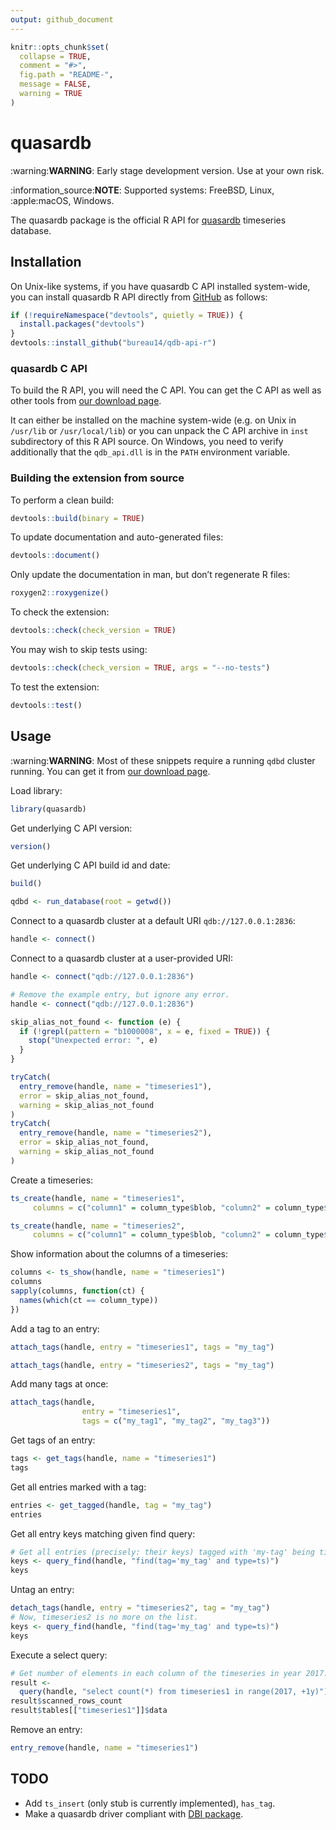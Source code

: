 ```yaml
---
output: github_document
---
```


<!-- README.md is generated from README.Rmd. Please edit that file -->

```r
knitr::opts_chunk$set(
  collapse = TRUE,
  comment = "#>",
  fig.path = "README-",
  message = FALSE,
  warning = TRUE
)
```

# quasardb

:warning:**WARNING**: Early stage development version. Use at your own risk.

:information_source:**NOTE**: Supported systems: FreeBSD, Linux, :apple:macOS, Windows.

The quasardb package is the official R API for [quasardb](https://www.quasardb.net) timeseries database.

## Installation

<!-- TODO:
You can install the released version from CRAN with:
```r
install.packages("quasardb")
```
-->

On Unix-like systems, if you have quasardb C API installed system-wide,
you can install quasardb R API directly from [GitHub](https://github.com/bureau14/qdb-api-r)
as follows:
```r
if (!requireNamespace("devtools", quietly = TRUE)) {
  install.packages("devtools")
}
devtools::install_github("bureau14/qdb-api-r")
```

### quasardb C API

To build the R API, you will need the C API.
You can get the C API as well as other tools from [our download page](https://www.quasardb.net/-Get-).

It can either be installed on the machine system-wide
(e.g. on Unix in `/usr/lib` or `/usr/local/lib`)
or you can unpack the C API archive in `inst` subdirectory of this R API source.
On Windows, you need to verify additionally that the `qdb_api.dll` is in the
`PATH` environment variable.

### Building the extension from source

To perform a clean build:
```r
devtools::build(binary = TRUE)
```

To update documentation and auto-generated files:
```r
devtools::document()
```

Only update the documentation in man, but don't regenerate R files:
```r
roxygen2::roxygenize()
```

To check the extension:
```r
devtools::check(check_version = TRUE)
```

You may wish to skip tests using:
```r
devtools::check(check_version = TRUE, args = "--no-tests")
```

To test the extension:
```r
devtools::test()
```

## Usage

:warning:**WARNING**: Most of these snippets require a running `qdbd` cluster running.
You can get it from [our download page](https://www.quasardb.net/-Get-).

Load library:
```r
library(quasardb)
```

Get underlying C API version:

```r
version()
```

Get underlying C API build id and date:
```r
build()
```

```r
qdbd <- run_database(root = getwd())
```

Connect to a quasardb cluster at a default URI `qdb://127.0.0.1:2836`:
```r
handle <- connect()
```

Connect to a quasardb cluster at a user-provided URI:
```r
handle <- connect("qdb://127.0.0.1:2836")
```

```r
# Remove the example entry, but ignore any error.
handle <- connect("qdb://127.0.0.1:2836")

skip_alias_not_found <- function (e) {
  if (!grepl(pattern = "b1000008", x = e, fixed = TRUE)) {
    stop("Unexpected error: ", e)
  }
}

tryCatch(
  entry_remove(handle, name = "timeseries1"),
  error = skip_alias_not_found,
  warning = skip_alias_not_found
)
tryCatch(
  entry_remove(handle, name = "timeseries2"),
  error = skip_alias_not_found,
  warning = skip_alias_not_found
)
```

Create a timeseries:
```r
ts_create(handle, name = "timeseries1",
     columns = c("column1" = column_type$blob, "column2" = column_type$double))
```

```r
ts_create(handle, name = "timeseries2",
     columns = c("column1" = column_type$blob, "column2" = column_type$double))
```

Show information about the columns of a timeseries:
```r
columns <- ts_show(handle, name = "timeseries1")
columns
sapply(columns, function(ct) {
  names(which(ct == column_type))
})
```

Add a tag to an entry:
```r
attach_tags(handle, entry = "timeseries1", tags = "my_tag")
```

```r
attach_tags(handle, entry = "timeseries2", tags = "my_tag")
```

Add many tags at once:
```r
attach_tags(handle,
                entry = "timeseries1",
                tags = c("my_tag1", "my_tag2", "my_tag3"))
```

Get tags of an entry:
```r
tags <- get_tags(handle, name = "timeseries1")
tags
```

Get all entries marked with a tag:
```r
entries <- get_tagged(handle, tag = "my_tag")
entries
```


Get all entry keys matching given find query:
```r
# Get all entries (precisely: their keys) tagged with 'my-tag' being timeseries.
keys <- query_find(handle, "find(tag='my_tag' and type=ts)")
keys
```

Untag an entry:
```r
detach_tags(handle, entry = "timeseries2", tag = "my_tag")
# Now, timeseries2 is no more on the list.
keys <- query_find(handle, "find(tag='my_tag' and type=ts)")
keys
```

Execute a select query:
```r
# Get number of elements in each column of the timeseries in year 2017.
result <-
  query(handle, "select count(*) from timeseries1 in range(2017, +1y)")
result$scanned_rows_count
result$tables[["timeseries1"]]$data
```

Remove an entry:
```r
entry_remove(handle, name = "timeseries1")
```

## TODO

 - Add `ts_insert` (only stub is currently implemented), `has_tag`.
 - Make a quasardb driver compliant with [DBI package](https://www.rdocumentation.org/packages/DBI/).
